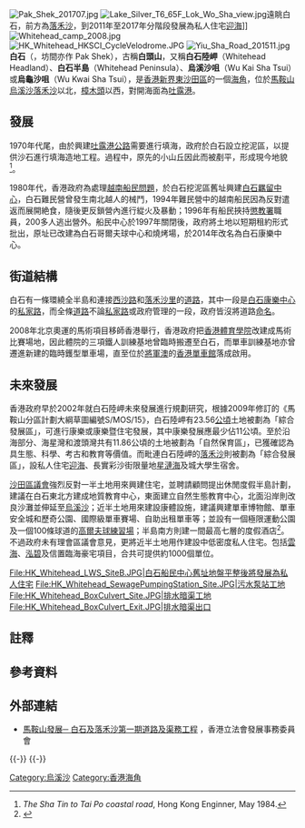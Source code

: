 {{distinguish|白石角}}
{{otheruses|subject=香港新界沙田區馬鞍山的地方|other=其他同名事物|白石}}
[[File:Pak_Shek_201707.jpg|thumb]]
[[File:Lake_Silver_T6_65F_Lok_Wo_Sha_view.jpg|thumb]]遠眺白石，前方為[[落禾沙|落禾沙]]，到2011年至2017年分階段發展為私人住宅[[迎海|迎海]]]]
[[File:Whitehead_camp_2008.jpg|thumb]]
[[File:HK_Whitehead_HKSCI_CycleVelodrome.JPG|thumb]]
[[File:Yiu_Sha_Road_201511.jpg|thumb]]
'''白石'''（{{lang-en|Whitehead}}，坊間亦作 Pak Shek），古稱'''白頭山'''，又稱'''白石陸岬'''{{Notetag|此名見於政府地圖上，應爲該半島的官方名稱。}}（Whitehead Headland）、'''白石半島'''{{Notetag|此名見於[[香港特區政府|香港特區政府]][[環境保護署_(香港)|環境保護署]]及[[城市規劃委員會|城市規劃委員會]]的公開文件。}}（Whitehead Peninsula）、'''烏溪沙咀'''{{Notetag|此名與[[烏溪沙|烏溪沙]]一樣都是從「烏龜沙」三字雅化成的名字。}}（Wu Kai Sha Tsui）或'''烏龜沙咀'''{{Notetag|此名亦見於政府地圖上，不過是標記在半島北海岸線以外的海上位置，與「白石陸岬」同時出現，推斷是指該半島最北端突出的海角。歷史上此名亦被作爲整個半島的名稱，因爲此半島的整體本身亦是烏溪沙（原稱「烏龜沙」）地區突出的一個海角。}}（Wu Kwai Sha Tsui），是[[香港|香港]][[新界東|新界東]][[沙田區|沙田區]]的一個[[海角|海角]]，位於[[馬鞍山_(香港市鎮)|馬鞍山]][[烏溪沙|烏溪沙]][[落禾沙|落禾沙]]以北，[[樟木頭_(大埔區)|樟木頭]]以西，對開海面為[[吐露港|吐露港]]。

==發展==
1970年代尾，由於興建[[吐露港公路|吐露港公路]]需要進行填海，政府於白石設立挖泥區，以提供沙石進行填海造地工程。過程中，原先的小山丘因此而被剷平，形成現今地貌<ref>''The Sha Tin to Tai Po coastal road'', Hong Kong Enginner, May 1984.</ref>。

1980年代，香港政府為處理[[香港越南船民問題|越南船民問題]]，於白石挖泥區舊址興建[[白石羈留中心|白石羈留中心]]，白石難民營曾發生南北越人的械鬥，1994年難民營中的越南船民因為反對遣返而展開絶食，隨後更反鎖營內進行緃火及暴動；1996年有船民挾持[[懲教署|懲教署]]職員，200多人逃出營外。船民中心於1997年關閉後，政府將土地以短期租約形式批出，原址已改建為白石哥爾夫球中心和燒烤場，於2014年改名為白石康樂中心。

==街道結構==
白石有一條環繞全半島和連接[[西沙路|西沙路]]和[[落禾沙里|落禾沙里]]的[[道路|道路]]，其中一段是[[白石康樂中心|白石康樂中心]]的[[私家路|私家路]]，而全條[[道路|道路]]不論[[私家路|私家路]]或政府管理的一段，政府皆沒將道路[[命名|命名]]。

2008年北京奧運的馬術項目移師香港舉行，香港政府把[[香港體育學院|香港體育學院]]改建成馬術比賽場地，因此體院的三項鐵人訓練基地曾臨時搬遷至白石，而單車訓練基地亦曾遷進新建的臨時鑊型單車場，直至位於[[將軍澳|將軍澳]]的[[香港單車館|香港單車館]]落成啟用。

==未來發展==
香港政府早於2002年就白石陸岬未來發展進行規劃研究，根據2009年修訂的《馬鞍山分區計劃大綱草圖編號S/MOS/15》，白石陸岬有23.56[[公頃|公頃]]土地被劃為「綜合發展區」，可進行康樂或康樂暨住宅發展，其中康樂發展應最少佔11公頃。至於沿海部分、海星灣和渡頭灣共有11.86公頃的土地被劃為「自然保育區」，已獲確認為具生態、科學、考古和教育等價值。而毗連白石陸岬的[[落禾沙|落禾沙]]則被劃為「綜合發展區」，設私人住宅[[迎海|迎海]]、長實彩沙街限量地[[星漣海|星漣海]]及城大學生宿舍。

[[沙田區議會|沙田區議會]]強烈反對一半土地用來興建住宅，並聘請顧問提出休閒度假半島計劃，建議在白石東北方建成地質教育中心，東面建立自然生態教育中心，北面沿岸則改良沙灘並伸延至[[烏溪沙|烏溪沙]]；近半土地用來建設康體設施，建議興建單車博物館、單車安全城和歷奇公園、國際級單車賽場、自助出租單車等；並設有一個極限運動公園及一個100條球道的[[高爾夫球練習場|高爾夫球練習場]]；半島南方則建一間最高七層的度假酒店<ref>{{cite news |language=zh-hk |url=http://hk.apple.nextmedia.com/template/apple/art_main.php?iss_id=20101230&sec_id=4104&subsec_id=11867&art_id=14817861 |title=區會反對白石陸岬建住宅 |publisher=[[蘋果日報|''hk.apple.nextmedia.com'']] |date=2010-12-30 |accessdate=2010-12-30 |archive-date=2011-03-23 |archive-url=https://web.archive.org/web/20110323083558/http://hk.apple.nextmedia.com/template/apple/art_main.php?iss_id=20101230&sec_id=4104&subsec_id=11867&art_id=14817861 |dead-url=no }}</ref>。不過政府未有理會區議會意見，更將近半土地用作建設中低密度私人住宅。包括[[雲海（私人屋苑）|雲海]]、[[泓碧|泓碧]]及信置臨海豪宅項目，合共可提供約1000個單位。

<gallery mode=packed heights=150px style="text-align:left">
File:HK_Whitehead_LWS_SiteB.JPG|白石船民中心舊址地盤平整後將發展為私人住宅
File:HK_Whitehead_SewagePumpingStation_Site.JPG|污水泵站工地
File:HK_Whitehead_BoxCulvert_Site.JPG|排水暗渠工地
File:HK_Whitehead_BoxCulvert_Exit.JPG|排水暗渠出口
</gallery>

==註釋==
{{ReflistH}}
{{NoteFoot}}
{{ReflistF}}

==參考資料==
{{reflist}}

==外部連結==
{{Commonscat|Whitehead}}
*[http://www.legco.gov.hk/yr08-09/chinese/panels/dev/papers/devcb1-405-1-c.pdf 馬鞍山發展─ 白石及落禾沙第一期道路及渠務工程] {{Wayback|url=http://www.legco.gov.hk/yr08-09/chinese/panels/dev/papers/devcb1-405-1-c.pdf |date=20201205145738 }}，香港立法會發展事務委員會

{{-}}
{{沙田區}}
{{-}}
{{香港海角}}

[[Category:烏溪沙|Category:烏溪沙]]
[[Category:香港海角|Category:香港海角]]